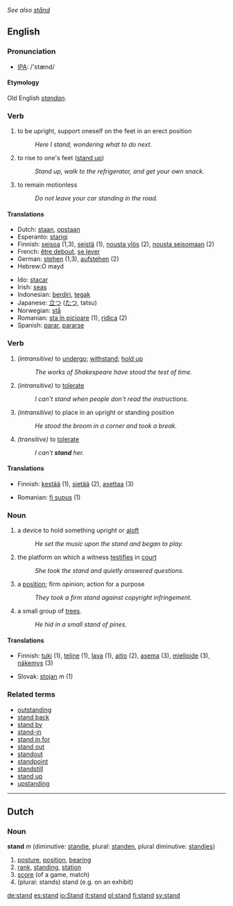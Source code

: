 ''See also [[stånd]]''
==English==

{{rank|everything|six|comes|500|stand|past|suppose|else}}

=== Pronunciation ===
*[[w:IPA|IPA]]: /'stænd/

====Etymology====
Old English ''[[standan]]''.

=== Verb ===
{{irregverb|'''to stand'''|'''[[stands]]'''|'''[[stood]]'''|'''[[stood]]'''|'''[[standing]]'''}}

# to be upright, support oneself on the feet in an erect position
#:''Here I stand, wondering what to do next.''
# to rise to one's feet ([[stand up]])
#:''Stand up, walk to the refrigerator, and get your own snack.''
# to remain motionless
#:''Do not leave your car standing in the road.''

==== Translations ====
{{top}}
*Dutch: [[staan]], [[opstaan]]
*Esperanto: [[starigi]]
*Finnish: [[seisoa]] (1,3), [[seistä]] (1), [[nousta ylös]] (2), [[nousta seisomaan]] (2)
*French: [[être debout]], [[se lever]]
*German: [[stehen]] (1,3), [[aufstehen]] (2)
*Hebrew:O mayd
{{mid}}
*Ido: [[stacar]]
*Irish: [[seas]]
*Indonesian: [[diri|berdiri]], [[tegak]]
*Japanese: [[立つ]] ([[たつ]], tatsu)
*Norwegian: [[stå]]
*Romanian: [[sta în picioare]] (1), [[ridica]] (2)
*Spanish: [[parar]], [[pararse]]
{{bottom}}

===Verb===
{{irregverb|'''to stand'''|'''[[stands]]'''|'''[[stood]]'''|'''[[stood]]'''|'''[[standing]]'''}}

#''(intransitive)'' to [[undergo]]; [[withstand]]; [[hold up]]
#:''The works of Shakespeare have stood the test of time.''
#''(intransitive)'' to [[tolerate]]
#:''I can't stand when people don't read the instructions.''
#''(intransitive)'' to place in an upright or standing position
#:''He stood the broom in a corner and took a break.''
#''(transitive)'' to [[tolerate]]
#:''I can't '''stand''' her.''

==== Translations ====
{{top}}
*Finnish: [[kestää]] (1), [[sietää]] (2), [[asettaa]] (3)
{{mid}}
*Romanian: [[fi supus]] (1)
{{bottom}}

===Noun===
{{en-noun|stand|stands}}
# a device to hold something upright or [[aloft]]
#: ''He set the music upon the stand and began to play.''
# the platform on which a witness [[testifies]] in [[court]]
#: ''She took the stand and quietly answered questions.''
# a [[position]]; firm opinion; action for a purpose
#: ''They took a firm stand against copyright infringement.''
# a small group of [[trees]].
#: ''He hid in a small stand of pines.''

==== Translations ====
{{top}}
*Finnish: [[tuki]] (1), [[teline]] (1), [[lava]] (1), [[aitio]] (2), [[asema]] (3), [[mielipide]] (3), [[näkemys]] (3)
{{mid}}
*Slovak: [[stojan]] ''m'' (1)
{{bottom}}

=== Related terms ===
*[[outstanding]]
*[[stand back]]
*[[stand by]]
*[[stand-in]]
*[[stand in for]]
*[[stand out]]
*[[standout]]
*[[standpoint]] 
*[[standstill]] 
*[[stand up]]
*[[upstanding]]
----

==Dutch==

===Noun===
'''stand''' ''m'' (diminutive: [[standje]], plural: [[standen]], plural diminutive: [[standjes]])

# [[posture]], [[position]], [[bearing]]
# [[rank]], [[standing]], [[station]]
# [[score]] (of a game, match)
# (plural: stands) stand (e.g. on an exhibit)

[[de:stand]]
[[es:stand]]
[[io:Stand]]
[[it:stand]]
[[pl:stand]]
[[fi:stand]]
[[sv:stand]]
